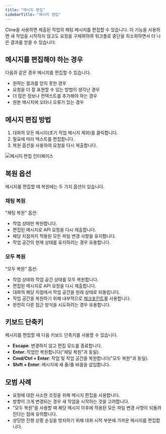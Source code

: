 ```yaml
---
title: "메시지 편집"
sidebarTitle: "메시지 편집"
---
```


Cline을 사용하면 제출된 작업의 채팅 메시지를 편집할 수 있습니다. 이 기능을 사용하면 새 작업을 시작하지 않고도 요청을 구체화하여 워크플로 중단을 최소화하면서 더 나은 결과를 얻을 수 있습니다.

## 메시지를 편집해야 하는 경우

다음과 같은 경우 메시지를 편집할 수 있습니다.

-   원하는 결과를 얻지 못한 경우
-   요청을 더 잘 표현할 수 있는 방법이 생각난 경우
-   더 많은 정보나 컨텍스트를 추가해야 하는 경우
-   원본 메시지에 오타나 오류가 있는 경우

## 메시지 편집 방법

1. 대화의 모든 메시지(초기 작업 메시지 제외)를 클릭합니다.
2. 필요에 따라 텍스트를 편집합니다.
3. 복원 옵션을 사용하여 요청을 다시 제출합니다.

<Frame>
	<img
		src="https://storage.googleapis.com/cline_public_images/docs/assets/message-editing.png"
		alt="메시지 편집 인터페이스"
	/>
</Frame>

## 복원 옵션

메시지를 편집할 때 복원에는 두 가지 옵션이 있습니다.

### 채팅 복원

"채팅 복원" 옵션:

-   작업 상태만 복원합니다.
-   편집된 메시지로 API 요청을 다시 제출합니다.
-   해당 지점까지 적용된 모든 파일 변경 사항을 유지합니다.
-   작업 공간의 현재 상태를 유지하려는 경우 유용합니다.

### 모두 복원

"모두 복원" 옵션:

-   작업 상태와 작업 공간 상태를 모두 복원합니다.
-   편집된 메시지로 API 요청을 다시 제출합니다.
-   대화의 해당 지점에서 작업 공간을 원래 상태로 되돌립니다.
-   작업 공간을 복원하기 위해 내부적으로 [체크포인트](/features/checkpoints)를 사용합니다.
-   완전히 다른 접근 방식을 시도하려는 경우 유용합니다.

## 키보드 단축키

메시지를 편집할 때 다음 키보드 단축키를 사용할 수 있습니다.

-   **Escape**: 변경하지 않고 편집 모드를 종료합니다.
-   **Enter**: 작업만 복원합니다("채팅 복원"과 동일).
-   **Cmd/Ctrl + Enter**: 작업 및 작업 공간을 복원합니다("모두 복원"과 동일).
-   **Shift + Enter**: 메시지에 새 줄/줄 바꿈을 삽입합니다.

## 모범 사례

-   요청에 대한 사소한 조정을 위해 메시지 편집을 사용합니다.
-   방향이 크게 변경되는 경우 새 작업을 시작하는 것을 고려합니다.
-   "모두 복원"을 사용할 때 해당 메시지 이후에 적용된 모든 파일 변경 사항이 되돌려진다는 점에 유의합니다.
-   상당한 진행 상황 손실을 방지하기 위해 대화 시작 부분에 가까운 메시지를 편집합니다.
